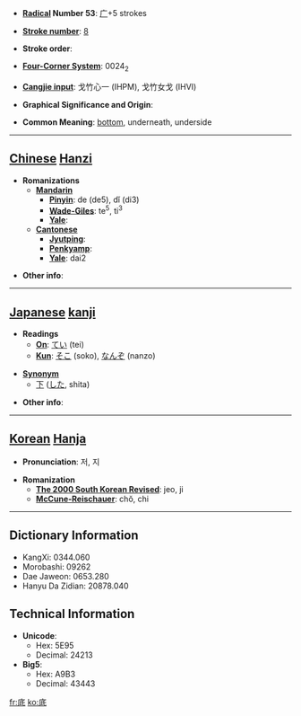 * '''[[Wiktionary:Chinese radical index| Radical]] Number 53''': [[Wiktionary:Chinese radical index 广|广]]+5 strokes

* '''[[Wiktionary:Chinese total strokes index|Stroke number]]''': [[Wiktionary:Chinese total strokes index 8|8]]

* '''Stroke order''': 

* '''[[Wiktionary:Chinese four corner index|Four-Corner System]]''': 0024<sub>2</sub>

* '''[[Wiktionary:Chinese Cangjie index|Cangjie input]]''': 戈竹心一 (IHPM), 戈竹女戈 (IHVI)

* '''Graphical Significance and Origin''': 

* '''Common Meaning''': [[bottom]], underneath, underside

----

== [[Chinese]] [[Hanzi]] ==

* '''Romanizations'''
** '''[[Mandarin]]'''
*** '''[[Pinyin]]''': de (de5), dǐ (di3)
*** '''[[Wade-Giles]]''': te<sup>5</sup>, ti<sup>3</sup>
*** '''[[Yale]]''': 
** '''[[Cantonese]]'''
*** '''[[Jyutping]]''':
*** '''[[Penkyamp]]''': 
*** '''[[Yale]]''': dai2

* '''Other info''': 

----

== [[Japanese]] [[kanji]] ==

* '''Readings'''
** '''[[On]]''': [[てい]] (tei)
** '''[[Kun]]''': [[そこ]] (soko), [[なんぞ]] (nanzo)

*'''[[Synonym]]'''
** [[下]] ([[した]], shita)

* '''Other info''':  

----

== [[Korean]] [[Hanja]] ==

* '''Pronunciation''': 저, 지

* '''Romanization'''
** '''[[The 2000 South Korean Revised Romanization|The 2000 South Korean Revised]]''': jeo, ji
** '''[[McCune-Reischauer]]''': chŏ, chi

----

== Dictionary Information ==

* KangXi: 0344.060
* Morobashi: 09262
* Dae Jaweon: 0653.280
* Hanyu Da Zidian: 20878.040

== Technical Information ==

* '''Unicode''':
** Hex: 5E95
** Decimal: 24213
* '''Big5''':
** Hex: A9B3
** Decimal: 43443

[[fr:底]]
[[ko:底]]